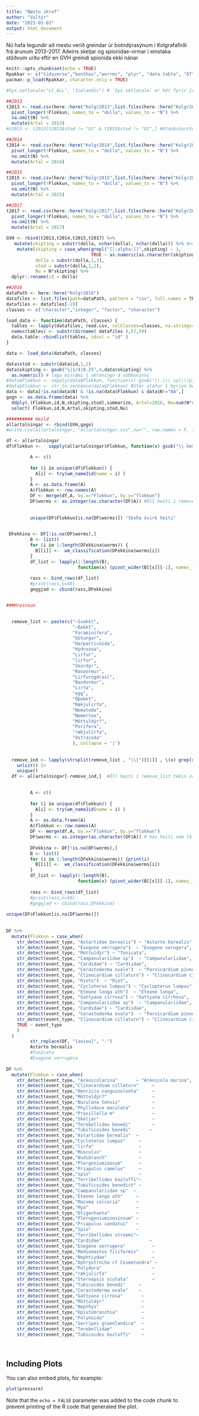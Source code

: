 ```yaml
---
title: "Næstu skref"
author: "Valtýr"
date: "2023-01-03"
output: html_document
---
```


Nú hafa tegundir að mestu verið greindar úr botndýrasýnum í Kolgrafafirði frá árunum 2013-2017. Aðeins skeljar og spionidae-ormar í einstaka stöðvum urðu eftir en GVH greindi spionida ekki nánar

```r

knitr::opts_chunk$set(echo = TRUE)
Rpakkar <- c("tidyverse","benthos","worrms", "plyr", "data.table", "DT", "dplyr")
pacman::p_load(Rpakkar, character.only = TRUE)

#Sys.setlocale("LC_ALL", "Icelandic") # `Sys.setlocale` er hér fyrir íslenskar dagsetningar.
```



```r

##2013
t2013 <- read.csv(here::here("Kolgr2013",list.files(here::here("Kolgr2013"), pattern = "csv")),encoding="latin1")[ ,-c(1,2)] %>%
  pivot_longer(!Flokkun, names_to = "dolla", values_to = "N") %>% 
  na.omit(N) %>% 
  mutate(Artal = 2013)
#t2013 <- t2013[t2013$stod != "U1" & t2013$stod != "U2",] #Utanbrúarstöðvarnar teknar út 

##2014
t2014 <- read.csv(here::here("Kolgr2014",list.files(here::here("Kolgr2014"))),encoding="latin1") %>%
  pivot_longer(!Flokkun, names_to = "dolla", values_to = "N") %>% 
  na.omit(N) %>% 
  mutate(Artal = 2014)

##2015
t2015 <- read.csv(here::here("Kolgr2015",list.files(here::here("Kolgr2015"), pattern = "csv")),encoding="latin1") %>%
  pivot_longer(!Flokkun, names_to = "dolla", values_to = "N") %>% 
  na.omit(N) %>% 
  mutate(Artal = 2015)

##2017
t2017 <- read.csv(here::here("Kolgr2017",list.files(here::here("Kolgr2017"), pattern = "csv")),encoding="latin1") %>%
  pivot_longer(!Flokkun, names_to = "dolla", values_to = "N") %>% 
  na.omit(N) %>% 
  mutate(Artal = 2017)

GVH <- rbind(t2013,t2014,t2015,t2017) %>% 
   mutate(skipting = substr(dolla, nchar(dolla), nchar(dolla))) %>% #ná í súbbun og setja í sér dálk
    mutate(skipting = case_when(grepl("[[:alpha:]]",skipting) ~ 1,
                                TRUE ~ as.numeric(as.character(skipting))),
           dolla = substr(dolla,1,3),
           stod = substr(dolla,1,2),
           Nu = N*skipting) %>%
  dplyr::rename(id = dolla)

##2016
dataPath <- here::here("Kolgr2016")
datafiles <- list.files(path=dataPath, pattern = "csv", full.names = TRUE, recursive = T)
datafiles <- datafiles[-19]
classes <- c("character","integer", "factor", "character")

load_data <- function(dataPath, classes) { 
  tables <- lapply(datafiles, read.csv, colClasses=classes, na.strings=c("NA", ""))
  names(tables) <- substr(dirname( datafiles ),57,59)
  data.table::rbindlist(tables, idcol = "id" )
}

data <- load_data(dataPath, classes)

data$stod <- substr(data$id,1,2)
data$skipting <- gsub("¼|1/4|0.25",4,data$skipting) %>% 
  as.numeric() # laga misræmi í skráningu á súbbuninni
#data$Flokkun <- sapply(data$Flokkun, function(x) gsub("\\.|\\ sp|\\(p)|\\/.*","",x)) #Laga heitin. Eykur benthos::is_accepted(taxon = Flokkun) úr 432 í 522
#data$Flokkun <- str_to_sentence(data$Flokkun) #Stór stafur í byrjun heitis
data <- data[!is.na(data$N) & !is.na(data$Flokkun) & data$N!="NA",]  
gogn <- as.data.frame(data) %>% 
  ddply(.(Flokkun,id,N,skipting,stod),summarize, Artal=2016, Nu=sum(N*skipting)) %>% 
  select( Flokkun,id,N,Artal,skipting,stod,Nu)

########## Heild
allartalningar <- rbind(GVH,gogn)
#write.csv(allartalningar, "allartalningar.csv",na="", row.names = F, fileEncoding = "latin1")

```



```r

df <- allartalningar
df$Flokkun <-   sapply(allartalningar$Flokkun, function(x) gsub("\\ kemur líka Heteromastus filiformis|\\ Sipunculidea/|\\.|\\ TUNICATA EÐA FLEIRI?|\\ nýsestir|\\ ungviði|\\ ungv.|\\ ungv|\\ juv|\\ sp.|\\ sp|\\ ath","",x)) #Laga heitin. Eykur benthos::is_accepted(taxon = Flokkun) úr 432 í 522

         A <- c()
        
         for (i in unique(df$Flokkun)) {
           A[i] <- try(wm_name2id(name = i) )
         }
         A <- as.data.frame(A)
         A$flokkun <- row.names(A)
         DF <- merge(df,A, by.x="Flokkun", by.y="flokkun")
         DF$worms <- as.integer(as.character(DF$A)) #Öll heiti í remove_list tekin úr 'allartalningar' og sett í df
         
         
         unique(DF$Flokkun[is.na(DF$worms)]) "Skoða óvirk heiti"
        

```




```r

 DFekkina <- DF[!is.na(DF$worms),]
         B <- list()
         for (i in 1:length(DFekkina$worms)) {
           B[[i]] <-  wm_classification(DFekkina$worms[i])
         }
         df_list <- lapply(1:length(B), 
                           function(x) (pivot_wider(B[[x]][-1], names_from = rank, values_from = scientificname)))
         
         rass <- bind_rows(df_list)
         #print(rass,n=50)
         geggjad <- cbind(rass,DFekkina)


###Hreinsun

 
  remove_list <- paste(c("—Ssekkt",
                         "—ßekkt",
                         "Foraminifera",
                         "Götungar",
                         "Harpacticoida",
                         "Hydrozoa",
                         "Lirfur",
                         "lirfur",
                         "Skordýr",
                         "Ranaormur",
                         "Lirfurogdrasl",
                         "Bandormur",
                         "Lirfa",
                         "egg",
                         "Óþekkt",
                         "Rækjulirfa",
                         "Nematoda",
                         "Nemertea",
                         "Möttuldýr?",
                         "Porifera",
                         "rækjulirfa",
                         "Ostracoda"
                         ), collapse = '|')
  
  
  remove_ind <- lapply(strsplit(remove_list , "\\|")[[1]] , \(x) grep(x , allartalningar$Flokkun , fixed = T)) |> 
    unlist() |> 
    unique()
  df <- allartalningar[-remove_ind,]  #Öll heiti í remove_list tekin úr 'allartalningar' og sett í df
  

         A <- c()
        
         for (i in unique(df$Flokkun)) {
           A[i] <- try(wm_name2id(name = i) )
         }
         A <- as.data.frame(A)
         A$flokkun <- row.names(A)
         DF <- merge(df,A, by.x="Flokkun", by.y="flokkun")
         DF$worms <- as.integer(as.character(DF$A)) # Þau heiti sem fá ekki númer verða NA
         
         DFekkina <- DF[!is.na(DF$worms),]
         B <- list()
         for (i in 1:length(DFekkina$worms)) {print(i)
           B[[i]] <-  wm_classification(DFekkina$worms[i])
         }
         df_list <- lapply(1:length(B), 
                           function(x) (pivot_wider(B[[x]][-1], names_from = rank, values_from = scientificname)))
         
         rass <- bind_rows(df_list)
         #print(rass,n=50)
         #geggjad <- cbind(rass,DFekkina)
 
unique(DF$Flokkun[is.na(DF$worms)])
  
  
DF %>%
  mutate(Flokkun = case_when(
    str_detect(event_type, "Astartidae borealis") ~ "Astarte borealis",
    str_detect(event_type, "Exogone verrugera")  ~ "Exogone verugera",
    str_detect(event_type, "Möttuldýr") ~ "Tunicata",
    str_detect(event_type, "Campanulariidae sp")  ~ "Campanulariidae",
    str_detect(event_type, "Cardidae") ~ "Cardiidae",
    str_detect(event_type, "Cerastoderma ovale")  ~ "Parvicardium pinnulatum",
    str_detect(event_type, "Clinocardium cillaturn") ~ "Clinocardium ciliatum",
    str_detect(event_type, "Riots")  ~ "Riot",
    str_detect(event_type, "Cycloterus lumpus") ~ "Cyclopterus lumpus",
    str_detect(event_type, "Eteone longa ath")  ~ "Eteone longa",
    str_detect(event_type, "Gattyana cirrosa") ~ "Gattyana cirrhosa",
    str_detect(event_type, "Campanulariidae sp")  ~ "Campanulariidae",
    str_detect(event_type, "Cardidae") ~ "Cardiidae",
    str_detect(event_type, "Cerastoderma ovale")  ~ "Parvicardium pinnulatum",
    str_detect(event_type, "Clinocardium cillaturn") ~ "Clinocardium ciliatum",
    TRUE ~ event_type
    )
  )
         str_replace(DF, "[aeiou]", "-")
         Astarte borealis
         #Tunicata 
         #Exogone verrugera
         
DF %>%
  mutate(Flokkun = case_when(         
    str_detect(event_type, "Arenicolarina"       ~ "Arenicola marina",
    str_detect(event_type,"Clinocardium cillaturn"     ~ 
    str_detect(event_type,"Henricia sanguinolenta"     ~
    str_detect(event_type,"Möttuldýr?"                 ~
    str_detect(event_type,"Nuculana tenuis"            ~
    str_detect(event_type,"Phyllodoce maculata"        ~
    str_detect(event_type,"Praxillella m"              ~
    str_detect(event_type,"Skeljar"                    ~
    str_detect(event_type,"Terebellides benedi"        ~
    str_detect(event_type,"Tubificoides benedi"       ~
    str_detect(event_type,"Astartidae borealis"  ~
    str_detect(event_type,"Cycloterus lumpus"     ~
    str_detect(event_type,"lirfa"                 ~
    str_detect(event_type,"Musculus"              ~
    str_detect(event_type,"Nudibranch"            ~
    str_detect(event_type,"Plergoniuminosum"      ~
    str_detect(event_type,"Priapulus camelus"     ~
    str_detect(event_type,"spio"                  ~
    str_detect(event_type,"Terribellides kozloffi"~
    str_detect(event_type,"Tubificoides benedict" ~
    str_detect(event_type,"Campanulariidae sp"  ~
    str_detect(event_type,"Eteone longa ath"     ~
    str_detect(event_type,"Macoma calcaria"      ~
    str_detect(event_type,"Mya"                  ~
    str_detect(event_type,"Oligochaeta"          ~
    str_detect(event_type,"Plerugoniuminosissum" ~
    str_detect(event_type,"Priapulus candatus"   ~
    str_detect(event_type,"Spio"                 ~
    str_detect(event_type,"Terribellides stroemi"~
    str_detect(event_type,"Cardidae"                  ~
    str_detect(event_type,"Exogone verrugera"          ~
    str_detect(event_type,"Mediomastus filiformis"     ~
    str_detect(event_type,"Nephtiydae"                 ~
    str_detect(event_type,"Ophryotrocha cf Cosmetandra" ~
    str_detect(event_type,"Polydora"                   ~
    str_detect(event_type,"rækjulirfa"                 ~
    str_detect(event_type,"Sternapsis scutata"         ~
    str_detect(event_type,"Tubicoides benedi"     ~
    str_detect(event_type,"Cerastoderma ovale"    ~
    str_detect(event_type,"Gattyana cirrosa"       ~
    str_detect(event_type,"Möttuldýr"              ~
    str_detect(event_type,"Nepthys"                ~
    str_detect(event_type,"Opistobranchia"         ~
    str_detect(event_type,"Polynoida"              ~
    str_detect(event_type,"Serripes groenlandica"  ~
    str_detect(event_type,"Terebellidae"           ~
    str_detect(event_type,"Tubicoides kozloffi"    ~

         
```

## Including Plots

You can also embed plots, for example:

```r
plot(pressure)
```

Note that the `echo = FALSE` parameter was added to the code chunk to prevent printing of the R code that generated the plot.
